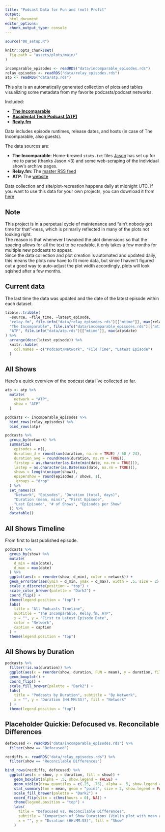 ```yaml
---
title: "Podcast Data for Fun and (not) Profit"
output:
  html_document
editor_options: 
  chunk_output_type: console
---
```


```r
source("00_setup.R")

knitr::opts_chunk$set(
  fig.path = "assets/plots/main/"
)

incomparable_episodes <- readRDS("data/incomparable_episodes.rds")
relay_episodes <- readRDS("data/relay_episodes.rds")
atp <- readRDS("data/atp.rds")
```

This site is an automatically generated collection of plots and tables visualizing some metadata from my favorite podcasts/podcast networks.  

Included:

- [**The Incomparable**](https://www.theincomparable.com/)
- [**Accidental Tech Podcast (ATP)**](https://atp.fm/)
- [**Realy.fm**](https://www.relay.fm/)

Data includes episode runtimes, release dates, and hosts (in case of The Incomparable, also guests). 

The data sources are:

- **The Incomparable**: Home-brewed `stats.txt` files [Jason](https://twitter.com/jsnell) has set up for me to parse (thanks Jason <3) and some web-scraping of the individual show's archive pages.
- **Relay.fm**: The [master RSS feed]("https://www.relay.fm/master/feed")
- **ATP**: The [website](https://atp.fm)

Data collection and site/plot-recreation happens daily at midnight UTC.
If you want to use this data for your own projects, you can download it from [here](/data)

## Note

This project is in a perpetual cycle of maintenance and "ain't nobody got time for that"-ness, which is primarily reflected in many of the plots not looking right.  
The reason is that whenever I tweaked the plot dimensions so that the spacing allows for all the text to be readable, it only takes a few months for multiple new podcasts to appear.  
Since the data collection and plot creation is automated and updated daily, this means the plots now have to fit more data, but since I haven't figured out a good way to auto-adjust the plot width accordingly, plots will look sqished after a few months.  

## Current data

The last time the data was updated and the date of the latest episode within each dataset.

```r
tibble::tribble(
  ~source, ~file_time, ~latest_episode,
  "relay.fm", file.info("data/relay_episodes.rds")[["mtime"]], max(relay_episodes$date),
  "The Incomparable", file.info("data/incomparable_episodes.rds")[["mtime"]], max(incomparable_episodes$date),
  "ATP", file.info("data/atp.rds")[["mtime"]], max(atp$date)
) %>%
  arrange(desc(latest_episode)) %>%
  knitr::kable(
    col.names = c("Podcast/Network", "File Time", "Latest Episode")
  )
```



## All Shows

Here's a quick overview of the podcast data I've collected so far.  

```r
atp <- atp %>%
  mutate(
    network = "ATP",
    show = "ATP"
  )

podcasts <- incomparable_episodes %>%
  bind_rows(relay_episodes) %>%
  bind_rows(atp)

podcasts %>%
  group_by(network) %>%
  summarize(
    episodes = n(),
    duration_d = round(sum(duration, na.rm = TRUE) / 60 / 24),
    duration_avg = round(mean(duration, na.rm = TRUE)),
    firstep = as.character(as.Date(min(date, na.rm = TRUE))),
    lastep = as.character(as.Date(max(date, na.rm = TRUE))),
    shows = length(unique(show)),
    epspershow = round(episodes / shows, 1),
    .groups = "drop"
  ) %>%
  set_names(c(
    "Network", "Episodes", "Duration (total, days)",
    "Duration (mean, mins)", "First Episode",
    "Last Episode", "# of Shows", "Episodes per Show"
  )) %>%
  datatable()
```

## All Shows Timeline

From first to last published episode.

```r
podcasts %>%
  group_by(show) %>%
  mutate(
    d_min = min(date),
    d_max = max(date)
  ) %>%
  ggplot(aes(x = reorder(show, d_min), color = network)) +
  geom_errorbar(aes(ymin = d_min, ymax = d_max), width = .5, size = 2) +
  scale_x_discrete(position = "top") +
  scale_color_brewer(palette = "Dark2") +
  coord_flip() +
  theme(legend.position = "top") +
  labs(
    title = "All Podcasts Timeline",
    subtitle = "The Incomparable, Relay.fm, ATP",
    x = "", y = "First to Latest Episode Date",
    color = "Network",
    caption = caption
  ) +
  theme(legend.position = "top")
```


## All Shows by Duration

```r
podcasts %>%
  filter(!is.na(duration)) %>%
  ggplot(aes(x = reorder(show, duration, FUN = mean), y = duration, fill = network)) +
  geom_boxplot() +
  coord_flip() +
  scale_fill_brewer(palette = "Dark2") +
  labs(
    title = "Podcasts by Duration", subtitle = "By Network",
    x = "", y = "Duration (HH:MM:SS)", fill = "Network"
  ) +
  theme(legend.position = "top")
```


## Placeholder Quickie: Defocused vs. Reconcilable Differences

```r
defocused <- readRDS("data/incomparable_episodes.rds") %>%
  filter(show == "Defocused")

recdiffs <- readRDS("data/relay_episodes.rds") %>%
  filter(show == "Reconcilable Differences")

bind_rows(recdiffs, defocused) %>%
  ggplot(aes(x = show, y = duration, fill = show)) +
    geom_boxplot(alpha = .5, show.legend = FALSE) +
    geom_violin(draw_quantiles = c(.25, .75), alpha = .5, show.legend = FALSE) +
    stat_summary(fun = mean, geom = "point", size = 2, show.legend = FALSE) +
    scale_fill_brewer(palette = "Dark2") +
    coord_flip(ylim = c(hms(hours = 0), NA)) +
    theme(legend.position = "top") +
    labs(
      title = "Defocused vs. Reconcilable Differences",
      subtitle = "Comparison of Show Durations (Violin plot with mean and quantiles)",
      x = "", y = "Duration (HH:MM:SS)", fill = "Show"
    )
```

